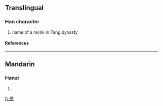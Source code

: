 ==Translingual==
===Han character===
{{Han char|rn=61|rad=心|as=11|sn=15|four=|canj=人大心 (OKP), X人大心 (XOKP)}}
# name of a monk in Tang dynasty
====References====
{{Han ref|kx=0399.020|dkj=11099|dj=0738.080|hdz=42343.050|uh=615C|ud=24924}}

----
==Mandarin==
===Hanzi===
{{cmn-hanzi|pin=[[mǐn]] (min3)|wg=min<sup>3</sup>}}
# {{defn|Mandarin}}

[[fr:慜]]